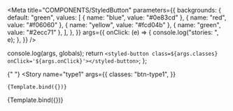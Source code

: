 
<Meta
  title="COMPONENTS/StyledButton"
  parameters={{
    backgrounds: {
      default: "green",
      values: [
        { name: "blue", value: "#0e83cd" },
        { name: "red", value: "#f06060" },
        { name: "yellow", value: "#fcd04b" },
        { name: "green", value: "#2ecc71" },
      ],
    },
  }}
  args={{
    onClick: (e) => {
      console.log("stories: ", e);
    },
  }}
/>

<style></style>

  console.log(args, globals);
  return `<styled-button class=${args.classes} onClick='${args.onClick}'></styled-button>`;
};

{" "}
<Canvas>
  <Story
    name="type1"
    args={{
      classes: "btn-type1",
    }}
  >
    {Template.bind({})}
  </Story>
  <Story
    name="type2"
    args={{
      classes: "btn-type2",
    }}
  >
    {Template.bind({})}
  </Story>
</Canvas>
